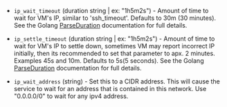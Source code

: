 <!-- Code generated from the comments of the WaitIpConfig struct in builder/vsphere/common/step_wait_for_ip.go; DO NOT EDIT MANUALLY -->

-   `ip_wait_timeout` (duration string | ex: "1h5m2s") - Amount of time to wait for VM's IP, similar to 'ssh_timeout'.
    Defaults to 30m (30 minutes). See the Golang
    [ParseDuration](https://golang.org/pkg/time/#ParseDuration) documentation
    for full details.
    
-   `ip_settle_timeout` (duration string | ex: "1h5m2s") - Amount of time to wait for VM's IP to settle down, sometimes VM may
    report incorrect IP initially, then its recommended to set that
    parameter to apx. 2 minutes. Examples 45s and 10m. Defaults to
    5s(5 seconds). See the Golang
    [ParseDuration](https://golang.org/pkg/time/#ParseDuration) documentation
     for full details.
    
-   `ip_wait_address` (string) - Set this to a CIDR address. This will cause the service to wait for an address that is contained in
    this network. Use "0.0.0.0/0" to wait for any ipv4 address.
    